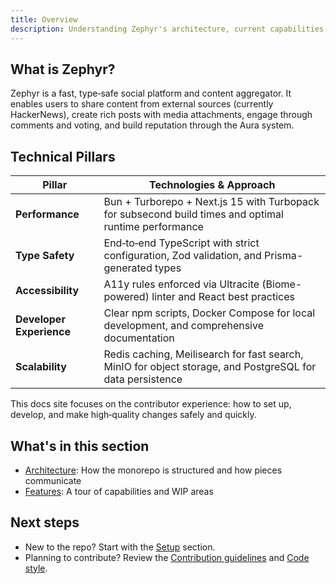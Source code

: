 ```yaml
---
title: Overview
description: Understanding Zephyr's architecture, current capabilities, and technical foundation.
---
```



## What is Zephyr?

Zephyr is a fast, type‑safe social platform and content aggregator. It enables users to share content from external sources (currently HackerNews), create rich posts with media attachments, engage through comments and voting, and build reputation through the Aura system.

## Technical Pillars

| Pillar | Technologies & Approach |
|--------|------------------------|
| **Performance** | Bun + Turborepo + Next.js 15 with Turbopack for subsecond build times and optimal runtime performance |
| **Type Safety** | End‑to‑end TypeScript with strict configuration, Zod validation, and Prisma-generated types |
| **Accessibility** | A11y rules enforced via Ultracite (Biome-powered) linter and React best practices |
| **Developer Experience** | Clear npm scripts, Docker Compose for local development, and comprehensive documentation |
| **Scalability** | Redis caching, Meilisearch for fast search, MinIO for object storage, and PostgreSQL for data persistence |

<Callout type="info">
This docs site focuses on the contributor experience: how to set up, develop, and make high‑quality changes safely and quickly.
</Callout>

## What's in this section

- [Architecture](/overview/architecture): How the monorepo is structured and how pieces communicate
- [Features](/overview/features): A tour of capabilities and WIP areas

## Next steps

- New to the repo? Start with the [Setup](/setup) section.
- Planning to contribute? Review the [Contribution guidelines](/contribution/guidelines) and [Code style](/contribution/code-style).


